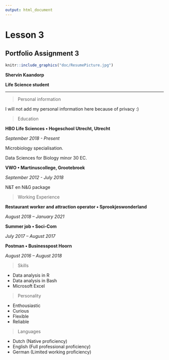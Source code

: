 ```yaml
---
output: html_document
---
```


# Lesson 3

## Portfolio Assignment 3

```R
knitr::include_graphics("doc/ResumePicture.jpg")
```


__Shervin Kaandorp__

__Life Science student__

***

> Personal information

I will not add my personal information here because of privacy :)

> Education

__HBO Life Sciences • Hogeschool Utrecht, Utrecht__

_September 2018 - Present_

Microbiology specialisation.

Data Sciences for Biology minor 30 EC.



__VWO • Martinuscollege, Grootebroek__

_September 2012 - July 2018_

N&T en N&G package




> Working Experience

__Restaurant worker and attraction operator • Sprookjeswonderland__

_August 2018 – January 2021_

__Summer job • Soci-Com__

_July 2017 – August 2017_

__Postman • Businesspost Hoorn__

_August 2016 – August 2018_


> Skills

* Data analysis in R
* Data analysis in Bash
* Microsoft Excel

> Personality

* Enthousiastic
* Curious
* Flexible
* Reliable


> Languages

* Dutch (Native proficiency)
* English (Full professional proficiency)
* German (Limited working proficiency)
